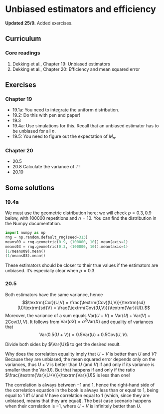 # Unbiased estimators and efficiency
::: callout-note
**Updated 25/9.** Added exercises.
:::

## Curriculum

### Core readings
1. Dekking et al., Chapter 19: Unbiased estimators
2. Dekking et al., Chapter 20: Efficiency and mean squared error

## Exercises

### Chapter 19
* 19.1a: You need to integrate the uniform distribution.
* 19.2: Do this with pen and paper!
* 19.3 
* 19.4a: Use simulations for this. Recall that an unbiased estimator has to be unbiased for all $n$.
* 19.5: You need to figure out the expectation of $M_n$.

### Chapter 20
* 20.5
* 20.8 Calculate the variance of $T$!
* 20.10

## Some solutions
### 19.4a
We must use the geometric distribution here; we will check $p=0.3,0.9$ below, with $100000$ repetitions and $n=10$. You can find the distribution in the Numpy documentation.

```python
import numpy as np
rng = np.random.default_rng(seed=313)
means09 = rng.geometric(0.9, (100000, 10)).mean(axis=1)
means03 = rng.geometric(0.3, (100000, 10)).mean(axis=1)
(1/means09).mean()
(1/means03).mean()
```

These estimators should be closer to their true values if the estimators are unbiased. It's especially clear when $p=0.3$.

### 20.5
Both estimators have the same variance, hence $$\textrm{Cor}(U,V) = \frac{\textrm(Cov)(U,V)}{\textrm{sd}(U)\textrm{sd}V} = \frac{\textrm(Cov)(U,V)}{\textrm{Var}(U)}.$$
Moreover, the variance of a sum equals $\textrm{Var}(U+V) = \textrm{Var}(U) + \textrm{Var}(V) + 2\textrm{Cov}(U,V)$. It follows from $\textrm{Var}(aX) = a^2\textrm{Var}(X)$ and equality of variances that
$$\textrm{Var}(0.5(U+V)) = 0.5\textrm{Var}(U) +0.5\textrm{Cov}(U,V).$$

Divide both sides by $\Var{U}$ to get the desired result.

Why does the correlation equality imply that $U+V$ is better than $U$ and $V$? Because they are unbiased, the mean squared error depends only on the variances, thus $U+V$ is better than $U$ (and $V$) if and only if its variance is smaller than the $\textrm{Var}(U)$. But that happens if and only if the ratio $\frac{\textrm{Var}(U+V)}{\textrm{Var}(U)$ is less than one!

The correlation is always between $-1$ and $1$, hence the right-hand side of the correlation equation in the book is always less than or equal to $1$, being equal to $1$ iff $U$ and $V$ have correlation equal to $1$ (which, since they are unbiased, means that they are equal). The best case scenario happens when their correlation is $-1$, where $U+V$ is infinitely better than $U$. 
